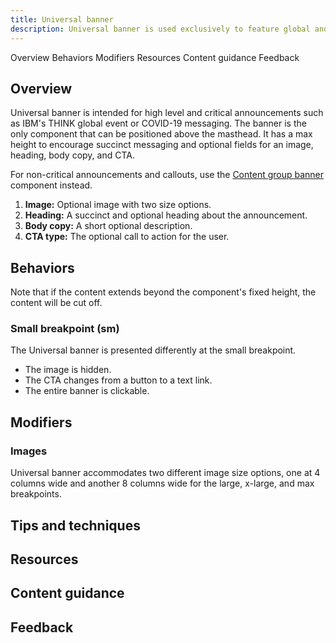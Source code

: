 ```yaml
---
title: Universal banner
description: Universal banner is used exclusively to feature global and critical announcements. It is the only component that can be positioned above the masthead.
---
```



<ComponentDescription name="Component name" type="layout" />

<!--
Universal banner is used exclusively to feature global and critical announcements. It is the only component that can be positioned above the masthead.
-->

<AnchorLinks>

<AnchorLink>Overview</AnchorLink>
<AnchorLink>Behaviors</AnchorLink>
<AnchorLink>Modifiers</AnchorLink>
<AnchorLink>Resources</AnchorLink>
<AnchorLink>Content guidance</AnchorLink>
<AnchorLink>Feedback</AnchorLink>

</AnchorLinks>

## Overview

Universal banner is intended for high level and critical announcements such as IBM's THINK global event or COVID-19 messaging. The banner is the only component that can be positioned above the masthead. It has a max height to encourage succinct messaging and optional fields for an image, heading, body copy, and CTA.

For non-critical announcements and callouts, use the [Content group banner](https://www.ibm.com/standards/carbon/components/content-group-banner/) component instead.

1. **Image:** Optional image with two size options.
2. **Heading:** A succinct and optional heading about the announcement.
3. **Body copy:** A short optional description.
4. **CTA type:** The optional call to action for the user.

## Behaviors

Note that if the content extends beyond the component's fixed height, the content will be cut off.

### Small breakpoint (sm)

The Universal banner is presented differently at the small breakpoint.

- The image is hidden.
- The CTA changes from a button to a text link.
- The entire banner is clickable.

## Modifiers

### Images

Universal banner accommodates two different image size options, one at 4 columns wide and another 8 columns wide for the large, x-large, and max breakpoints.

## Tips and techniques

<!--
Use this section to explain design decisions and recommendations in more detail. Be sure to include the rationale behind the recommendations.

Examples include:
— Why the masthead stays white
— Placement of arrows on cards
-->

## Resources

<!--
This section is auto-generated includes mini cards with links to Design specifications, Functional specifications, React Storybook, and Web Components Storybook. Be sure to add the component name below.

<ResourceLinks name="universal banner" type="layout" />
-->

## Content guidance

<!--
This section contains a table with the content requirements of the component. Replace the content below with the relevant content guidance for your component.


| Element                                                    | Content type | Required | Instances | Character limit <br/>(English / translated) | Notes                                                                               |
| ---------------------------------------------------------- | ------------ | -------- | --------- | ------------------------------------------- | ----------------------------------------------------------------------------------- |
| Image                                                      | Media        | No       | 1         | –                                           | Two size options.                                                                                    |
| Heading                                                    | Text         | No       | 1         | 40 / 55                                     |                                                                                     |
| Copy                                                       | Text         | No       | 1         | 65 / 85                                     |                  |
| [CTA](https://www.ibm.com/standards/carbon/components/cta) | Component    | No       | 1         | 20 / 30                                     | Tertiary button, text link on small breakpoint.                                              |

For more information, see the [character count standards](https://www.ibm.com/standards/carbon/guidelines/content#character-count-standards).
-->

## Feedback

<ComponentFeedback />
